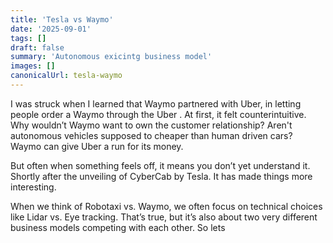 ```yaml
---
title: 'Tesla vs Waymo'
date: '2025-09-01'
tags: []
draft: false
summary: 'Autonomous exicintg business model'
images: []
canonicalUrl: tesla-waymo
---
```


I was struck when I learned that Waymo partnered with Uber, in letting people order a Waymo through the Uber . At first, it felt counterintuitive. Why wouldn’t Waymo want to own the customer relationship? Aren't autonomous vehicles supposed to cheaper than human driven cars? Waymo can give Uber a run for its money.

But often when something feels off, it means you don’t yet understand it. Shortly after the unveiling of CyberCab by Tesla. It has made things more interesting.

When we think of Robotaxi vs. Waymo, we often focus on technical choices like Lidar vs. Eye tracking. That’s true, but it’s also about two very different business models competing with each other. So lets
